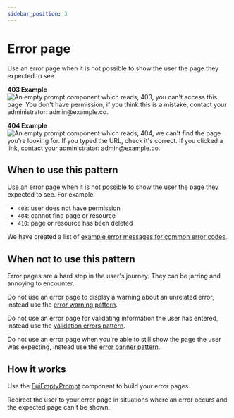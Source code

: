 ```yaml
---
sidebar_position: 3
---
```


# Error page


Use an error page when it is not possible to show the user the page they expected to see.

**403 Example**
![An empty prompt component which reads, 403, you can't access this page. You don't have permission, if you think this is a mistake, contact your administrator: admin@example.co.](./images/error-page-403.webp)

**404 Example**
![An empty prompt component which reads, 404, we can't find the page you're looking for. If you typed the URL, check it's correct. If you clicked a link, contact your administrator: admin@example.co.](./images/error-page-404.webp)

## When to use this pattern

Use an error page when it is not possible to show the user the page they expected to see. For example:
- `403`: user does not have permission
- `404`: cannot find page or resource
- `410`: page or resource has been deleted

We have created a list of [example error messages for common error codes](./examples.mdx).

## When not to use this pattern

Error pages are a hard stop in the user's journey. They can be jarring and annoying to encounter.

Do not use an error page to display a warning about an unrelated error, instead use the [error warning pattern](./error-warning.mdx).

Do not use an error page for validating information the user has entered, instead use the [validation errors pattern](./error-validation.mdx).

Do not use an error page when you're able to still show the page the user was expecting, instead use the [error banner pattern](./error-banners.mdx).


## How it works

Use the [EuiEmptyPrompt](../../components/display/empty-prompt/index.mdx) component to build your error pages.

Redirect the user to your error page in situations where an error occurs and the expected page can't be shown.
